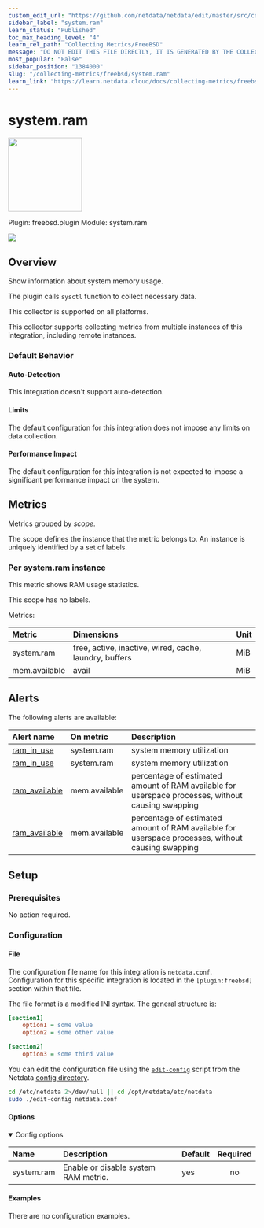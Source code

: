 ```yaml
---
custom_edit_url: "https://github.com/netdata/netdata/edit/master/src/collectors/freebsd.plugin/metadata.yaml"
sidebar_label: "system.ram"
learn_status: "Published"
toc_max_heading_level: "4"
learn_rel_path: "Collecting Metrics/FreeBSD"
message: "DO NOT EDIT THIS FILE DIRECTLY, IT IS GENERATED BY THE COLLECTOR'S metadata.yaml FILE"
most_popular: "False"
sidebar_position: "1384000"
slug: "/collecting-metrics/freebsd/system.ram"
learn_link: "https://learn.netdata.cloud/docs/collecting-metrics/freebsd/system.ram"
---
```



# system.ram


<img src="https://netdata.cloud/img/memory.svg" width="150"/>


Plugin: freebsd.plugin
Module: system.ram

<img src="https://img.shields.io/badge/maintained%20by-Netdata-%2300ab44" />

## Overview

Show information about system memory usage.

The plugin calls `sysctl` function to collect necessary data.

This collector is supported on all platforms.

This collector supports collecting metrics from multiple instances of this integration, including remote instances.


### Default Behavior

#### Auto-Detection

This integration doesn't support auto-detection.

#### Limits

The default configuration for this integration does not impose any limits on data collection.

#### Performance Impact

The default configuration for this integration is not expected to impose a significant performance impact on the system.


## Metrics

Metrics grouped by *scope*.

The scope defines the instance that the metric belongs to. An instance is uniquely identified by a set of labels.



### Per system.ram instance

This metric shows RAM usage statistics.

This scope has no labels.

Metrics:

| Metric | Dimensions | Unit |
|:------|:----------|:----|
| system.ram | free, active, inactive, wired, cache, laundry, buffers | MiB |
| mem.available | avail | MiB |



## Alerts


The following alerts are available:

| Alert name  | On metric | Description |
|:------------|:----------|:------------|
| [ ram_in_use ](https://github.com/netdata/netdata/blob/master/src/health/health.d/ram.conf) | system.ram | system memory utilization |
| [ ram_in_use ](https://github.com/netdata/netdata/blob/master/src/health/health.d/ram.conf) | system.ram | system memory utilization |
| [ ram_available ](https://github.com/netdata/netdata/blob/master/src/health/health.d/ram.conf) | mem.available | percentage of estimated amount of RAM available for userspace processes, without causing swapping |
| [ ram_available ](https://github.com/netdata/netdata/blob/master/src/health/health.d/ram.conf) | mem.available | percentage of estimated amount of RAM available for userspace processes, without causing swapping |


## Setup

### Prerequisites

No action required.

### Configuration

#### File

The configuration file name for this integration is `netdata.conf`.
Configuration for this specific integration is located in the `[plugin:freebsd]` section within that file.

The file format is a modified INI syntax. The general structure is:

```ini
[section1]
    option1 = some value
    option2 = some other value

[section2]
    option3 = some third value
```
You can edit the configuration file using the [`edit-config`](/docs/netdata-agent/configuration#edit-a-configuration-file-using-edit-config) script from the
Netdata [config directory](/docs/netdata-agent/configuration#the-netdata-config-directory).

```bash
cd /etc/netdata 2>/dev/null || cd /opt/netdata/etc/netdata
sudo ./edit-config netdata.conf
```
#### Options



<details open><summary>Config options</summary>

| Name | Description | Default | Required |
|:----|:-----------|:-------|:--------:|
| system.ram | Enable or disable system RAM metric. | yes | no |

</details>

#### Examples
There are no configuration examples.



